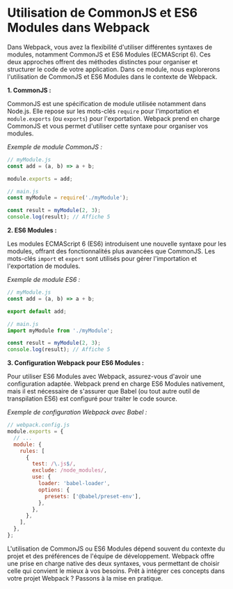 # Utilisation de CommonJS et ES6 Modules dans Webpack

Dans Webpack, vous avez la flexibilité d'utiliser différentes syntaxes de modules, notamment CommonJS et ES6 Modules (ECMAScript 6). Ces deux approches offrent des méthodes distinctes pour organiser et structurer le code de votre application. Dans ce module, nous explorerons l'utilisation de CommonJS et ES6 Modules dans le contexte de Webpack.

**1. CommonJS :**

CommonJS est une spécification de module utilisée notamment dans Node.js. Elle repose sur les mots-clés `require` pour l'importation et `module.exports` (ou `exports`) pour l'exportation. Webpack prend en charge CommonJS et vous permet d'utiliser cette syntaxe pour organiser vos modules.

*Exemple de module CommonJS :*

```javascript copy
// myModule.js
const add = (a, b) => a + b;

module.exports = add;
```

```javascript copy
// main.js
const myModule = require('./myModule');

const result = myModule(2, 3);
console.log(result); // Affiche 5
```

**2. ES6 Modules :**

Les modules ECMAScript 6 (ES6) introduisent une nouvelle syntaxe pour les modules, offrant des fonctionnalités plus avancées que CommonJS. Les mots-clés `import` et `export` sont utilisés pour gérer l'importation et l'exportation de modules.

*Exemple de module ES6 :*

```javascript copy
// myModule.js
const add = (a, b) => a + b;

export default add;
```

```javascript copy
// main.js
import myModule from './myModule';

const result = myModule(2, 3);
console.log(result); // Affiche 5
```

**3. Configuration Webpack pour ES6 Modules :**

Pour utiliser ES6 Modules avec Webpack, assurez-vous d'avoir une configuration adaptée. Webpack prend en charge ES6 Modules nativement, mais il est nécessaire de s'assurer que Babel (ou tout autre outil de transpilation ES6) est configuré pour traiter le code source.

*Exemple de configuration Webpack avec Babel :*

```javascript copy
// webpack.config.js
module.exports = {
  // ...
  module: {
    rules: [
      {
        test: /\.js$/,
        exclude: /node_modules/,
        use: {
          loader: 'babel-loader',
          options: {
            presets: ['@babel/preset-env'],
          },
        },
      },
    ],
  },
};
```

L'utilisation de CommonJS ou ES6 Modules dépend souvent du contexte du projet et des préférences de l'équipe de développement. Webpack offre une prise en charge native des deux syntaxes, vous permettant de choisir celle qui convient le mieux à vos besoins. Prêt à intégrer ces concepts dans votre projet Webpack ? Passons à la mise en pratique.